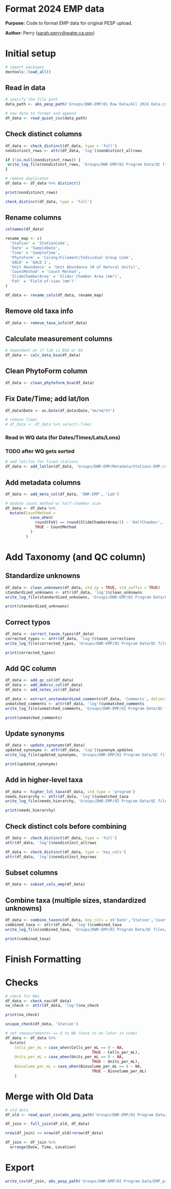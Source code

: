 # Format 2024 EMP data

**Purpose:** Code to format EMP data for original PESP upload.

**Author:** Perry ([sarah.perry\@water.ca.gov](mailto:sarah.perry@water.ca.gov){.email})

# Initial setup

```r
# import packages
devtools::load_all()
```

## Read in data

```r
# specify the file path
data_path <- abs_pesp_path('Groups/DWR-EMP/01 Raw Data/All 2024 Data.csv')

# new data to format and append
df_data <- read_quiet_csv(data_path)
```

## Check distinct columns

```r
df_data <- check_distinct(df_data, type = 'full')
nondistinct_rows <- attr(df_data, 'log')$nondistinct_allrows

if (!is.null(nondistinct_rows)) {
 write_log_file(nondistinct_rows, 'Groups/DWR-EMP/02 Program Data/QC files/2024/tables/EMP_nondistinct_rows.csv')
}

# remove duplicates
df_data <- df_data %>% distinct()

print(nondistinct_rows)

check_distinct(df_data, type = 'full')
```

## Rename columns
```r
colnames(df_data)
```


```r
rename_map <- c(
  'Station' = 'StationCode',
  'Date' = 'SampleDate',
  'Time' = 'SampleTime',
  'PhytoForm' = 'Colony/Filament/Individual Group Code',
  'GALD' = 'GALD 1',
  'Unit Abundance' = 'Unit Abundance (# of Natural Units)',
  'CountMethod' = 'Count Method',
  'SlideChamberArea' = 'Slide/ Chamber Area (mm²)',
  'FoV' = 'Field-of-view (mm²)'
)

df_data <- rename_cols(df_data, rename_map)
```

## Remove old taxa info

```r
df_data <- remove_taxa_info(df_data)
```

## Calculate measurement columns

```r
# dependent on if lab is BSA or EA
df_data <- calc_data_bsa(df_data)
```
## Clean PhytoForm column

```r
df_data <- clean_phytoform_bsa(df_data)
```

## Fix Date/Time; add lat/lon

```r
df_data$Date <- as.Date(df_data$Date,'%m/%d/%Y')

# remove Times
# df_data <- df_data %>% select(-Time)
```

### Read in WQ data (for Dates/Times/Lats/Lons)
### TODO after WQ gets sorted

<!-- ```{r} -->
<!-- # read in WQ data -->
<!-- fp_wq <- abs_pesp_path('Groups/DWR-EMP/01 Raw Data/EMP_DWQ_2024_formatted.csv') -->

<!-- df_wq <- read_quiet_csv(fp_wq) -->

<!-- df_wq <- df_wq %>% -->
<!--   separate(`Sample Date`, into = c('Date', 'Time'), sep = ' ', remove = TRUE) %>% -->
<!--   mutate(Date = mdy(Date)) %>% -->
<!--   rename(Station = `Station Name`) -->
<!-- ``` -->

<!-- ### Fix Dates -->
<!-- ```{r} -->
<!-- # read the fixed date mappings -->
<!-- fp_dates <- abs_pesp_path('Groups/DWR-EMP/01 Raw Data/mismatched_phyto_wq_dates.csv') -->

<!-- df_fixed_dates <- read_quiet_csv(fp_dates,  col_types = cols(Station = col_character(), -->
<!--                                                              PhytoDate = col_date(format = '%m/%d/%Y'), -->
<!--                                                              WQDate = col_date(format = '%m/%d/%Y') -->
<!--                                                              )) -->

<!-- # update date/times -->
<!-- df_data <- update_dates_emp(df_data, df_fixed_dates) -->
<!-- fixed_dates <- attr(df_data, 'log')$fixed_dates -->
<!-- write_log_file(fixed_dates, 'Groups/DWR-EMP/02 Program Data/QC files/2024/tables/EMP_fixed_dates.csv') -->
<!-- ``` -->

<!-- ### Add lat/lons/times -->
<!-- ```{r} -->
<!-- # join WQ data (add times and lat/lon for EZ stations) -->
<!-- df_data <- add_wq_emp(df_data, df_wq) -->
<!-- missing_wq <- attr(df_data, 'log')$missing_wq -->
<!-- write_log_file(missing_wq, 'Groups/DWR-EMP/02 Program Data/QC files/2024/tables/EMP_missing_wq.csv') -->
<!-- ``` -->

```r
# add lat/lon for fixed stations
df_data <- add_latlon(df_data, 'Groups/DWR-EMP/Metadata/Stations-EMP.csv', merge_cols = c('Location','Station','Latitude','Longitude'))
```

## Add metadata columns

```r
df_data <- add_meta_col(df_data, 'DWR-EMP', 'Lab')

# Update count method w/ half-chamber scan
df_data <- df_data %>%
  mutate(CountMethod = 
           case_when(
             round(FoV) == round(SlideChamberArea/2) ~ 'HalfChamber',
             TRUE ~ CountMethod
           )
         )
```

# Add Taxonomy (and QC column)

## Standardize unknowns

```r
df_data <- clean_unknowns(df_data, std_sp = TRUE, std_suffix = TRUE)
standardized_unknowns <- attr(df_data, 'log')$clean_unknowns
write_log_file(standardized_unknowns, 'Groups/DWR-EMP/02 Program Data/QC files/2024/tables/EMP_standardized_unknowns.csv')

print(standardized_unknowns)
```

## Correct typos

```r
df_data <- correct_taxon_typos(df_data)
corrected_typos <- attr(df_data, 'log')$taxon_corrections
write_log_file(corrected_typos, 'Groups/DWR-EMP/02 Program Data/QC files/2024/tables/EMP_corrected_typos.csv')

print(corrected_typos)
```

## Add QC column

```r
df_data <- add_qc_col(df_data)
df_data <- add_debris_col(df_data)
df_data <- add_notes_col(df_data)

df_data <- extract_unstandardized_comments(df_data, 'Comments', delimiter = '. ')
unmatched_comments <- attr(df_data, 'log')$unmatched_comments
write_log_file(unmatched_comments, 'Groups/DWR-EMP/02 Program Data/QC files/2024/tables/EMP_leftover_comments.csv')

print(unmatched_comments)
```

## Update synonyms

```r
df_data <- update_synonyms(df_data)
updated_synonyms <- attr(df_data, 'log')$synonym_updates
write_log_file(updated_synonyms, 'Groups/DWR-EMP/02 Program Data/QC files/2024/tables/EMP_updated_synonyms.csv')

print(updated_synonyms)
```

## Add in higher-level taxa

```r
df_data <- higher_lvl_taxa(df_data, std_type = 'program')
needs_hierarchy <- attr(df_data, 'log')$unmatched_taxa
write_log_file(needs_hierarchy, 'Groups/DWR-EMP/02 Program Data/QC files/2024/tables/EMP_needs_hierarchy.csv')

print(needs_hierarchy)
```

## Check distinct cols before combining

```r
df_data <- check_distinct(df_data, type = 'full')
attr(df_data, 'log')$nondistinct_allrows

df_data <- check_distinct(df_data, type = 'key_cols')
attr(df_data, 'log')$nondistinct_keyrows
```

## Subset columns

```r
df_data <- subset_cols_emp(df_data)
```

## Combine taxa (multiple sizes, standardized unknowns)

```r
df_data <- combine_taxons(df_data, key_cols = c('Date','Station','CountMethod'))
combined_taxa <- attr(df_data, 'log')$combined_taxa
write_log_file(combined_taxa, 'Groups/DWR-EMP/02 Program Data/QC files/2024/tables/EMP_combined_taxa.csv')

print(combined_taxa)
```

# Finish Formatting

# Checks

```r
# check for NAs
df_data <- check_nas(df_data)
na_check <- attr(df_data, 'log')$na_check

print(na_check)
```

```r
unique_check(df_data, 'Station')
```

```r
# set <measurements> == 0 to NA (have to do later in code)
df_data <- df_data %>%
  mutate(
    Cells_per_mL = case_when(Cells_per_mL == 0 ~ NA,
                                      TRUE ~ Cells_per_mL),
    Units_per_mL = case_when(Units_per_mL == 0 ~ NA,
                                      TRUE ~ Units_per_mL),
    Biovolume_per_mL = case_when(Biovolume_per_mL == 0 ~ NA,
                                      TRUE ~ Biovolume_per_mL)
    )
```

# Merge with Old Data

```r
# old data
df_old <- read_quiet_csv(abs_pesp_path('Groups/DWR-EMP/02 Program Data/EMP_program_draft_2008-2023.csv'))

df_join <- full_join(df_old, df_data)

nrow(df_join) == nrow(df_old)+nrow(df_data)

df_join <- df_join %>%
  arrange(Date, Time, Location)
```

# Export

```r
write_csv(df_join, abs_pesp_path('Groups/DWR-EMP/02 Program Data/EMP_program_draft_2008-2024.csv'))
```
